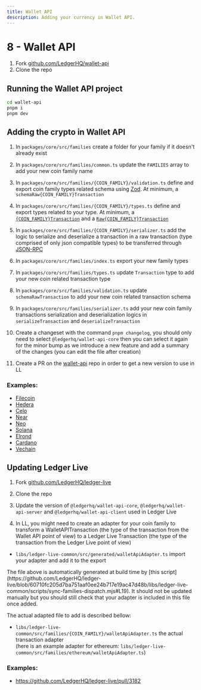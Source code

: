 ```yaml
---
title: Wallet API
description: Adding your currency in Wallet API.
---
```



# 8 - Wallet API

1. Fork [github.com/LedgerHQ/wallet-api](https://github.com/LedgerHQ/wallet-api)
2. Clone the repo

## Running the Wallet API project

```sh copy
cd wallet-api
pnpm i
pnpm dev
```

## Adding the crypto in Wallet API

1. In `packages/core/src/families` create a folder for your family if it doesn't already exist

2. In `packages/core/src/families/common.ts` update the `FAMILIES` array to add your new coin family name

3. In `packages/core/src/families/{COIN_FAMILY}/validation.ts` define and export coin family types related schema using [Zod](https://github.com/colinhacks/zod). At minimum, a `schemaRaw{COIN_FAMILY}Transaction`

4. In `packages/core/src/families/{COIN_FAMILY}/types.ts` define and export types related to your type. At minimum, a [`{COIN_FAMILY}Transaction`](https://developers.ledger.com/docs/discover/wallet-api/appendix/transaction) and a [`Raw{COIN_FAMILY}Transaction`](https://developers.ledger.com/docs/discover/wallet-api/appendix/transaction#raw-transactions)

5. In `packages/core/src/families/{COIN_FAMILY}/serializer.ts` add the logic to serialize and deserialize a transaction in a raw transaction (type comprised of only json compatible types) to be transferred through [JSON-RPC](https://www.jsonrpc.org/specification)

6. In `packages/core/src/families/index.ts` export your new family types

7. In `packages/core/src/families/types.ts` update `Transaction` type to add your new coin related transaction type

8. In `packages/core/src/families/validation.ts` update `schemaRawTransaction` to add your new coin related transaction schema

9. In `packages/core/src/families/serializer.ts` add your new coin family transactions serialization and deserialization logics in `serializeTransaction` and `deserializeTransaction`

10. Create a changeset with the command `pnpm changelog`, you should only need to select `@ledgerhq/wallet-api-core` then you can select it again for the minor bump as we introduce a new feature and add a summary of the changes (you can edit the file after creation)

11. Create a PR on the [wallet-api](https://github.com/LedgerHQ/wallet-api) repo in order to get a new version to use in LL

### Examples:

- [Filecoin](https://github.com/LedgerHQ/wallet-api/pull/127)
- [Hedera](https://github.com/LedgerHQ/wallet-api/pull/128)
- [Celo](https://github.com/LedgerHQ/wallet-api/pull/129)
- [Near](https://github.com/LedgerHQ/wallet-api/pull/130)
- [Neo](https://github.com/LedgerHQ/wallet-api/pull/131)
- [Solana](https://github.com/LedgerHQ/wallet-api/pull/132)
- [Elrond](https://github.com/LedgerHQ/wallet-api/pull/133)
- [Cardano](https://github.com/LedgerHQ/wallet-api/pull/148)
- [Vechain](https://github.com/LedgerHQ/wallet-api/pull/332)

## Updating Ledger Live

1. Fork [github.com/LedgerHQ/ledger-live](https://github.com/LedgerHQ/ledger-live)
2. Clone the repo

3. Update the version of `@ledgerhq/wallet-api-core`, `@ledgerhq/wallet-api-server` and `@ledgerhq/wallet-api-client` used in Ledger Live

4. In LL, you might need to create an adapter for your coin family to transform a WalletAPITransaction (the type of the transaction from the Wallet API point of view) to a Ledger Live Transaction (the type of the transaction from the Ledger Live point of view)

- `libs/ledger-live-common/src/generated/walletApiAdapter.ts` import your adapter and add it to the export

<Callout type="info" emoji="ℹ️">
  The file above is automatically generated at build time by [this
  script](https://github.com/LedgerHQ/ledger-live/blob/60710fc205d7ba751aaf0ee24b717e19ac47d48b/libs/ledger-live-common/scripts/sync-families-dispatch.mjs#L19).
  It should not be updated manually but you should still check that your adapter
  is included in this file once added.
</Callout>

The actual adapted file to add is described bellow:

- `libs/ledger-live-common/src/families/{COIN_FAMILY}/walletApiAdapter.ts` the actual transaction adapter  
  (here is an example adapter for ethereum: `libs/ledger-live-common/src/families/ethereum/walletApiAdapter.ts`)

### Examples:

- https://github.com/LedgerHQ/ledger-live/pull/3182
